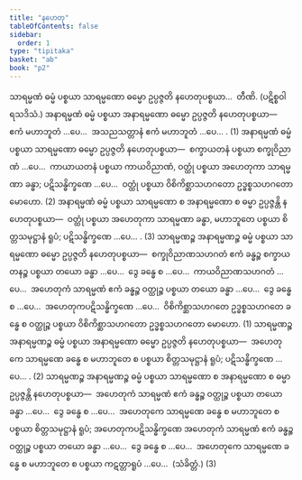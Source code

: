 ```yaml
---
title: "နဟေတု"
tableOfContents: false
sidebar:
  order: 1
type: "tipitaka"
basket: "ab"
book: "p2"
---
```



<DynamicBreadcrumb />

<Division number="18" book="p2" e="ch" v="38" p="304">

<Paragraph number="2357" book="p2">
သာရမ္မဏံ ဓမ္မံ ပစ္စယာ သာရမ္မဏော ဓမ္မော ဥပ္ပဇ္ဇတိ နဟေတုပစ္စယာ…  တီဏိ. (ပဋိစ္စဝါရသဒိသံ.)
</Paragraph>

<Paragraph number="2358" book="p2">
အနာရမ္မဏံ ဓမ္မံ ပစ္စယာ အနာရမ္မဏော ဓမ္မော ဥပ္ပဇ္ဇတိ နဟေတုပစ္စယာ—  ဧကံ မဟာဘူတံ …ပေ…  အသညသတ္တာနံ ဧကံ မဟာဘူတံ …ပေ… . (1)
</Paragraph>

<Paragraph number="2359" book="p2">
အနာရမ္မဏံ ဓမ္မံ ပစ္စယာ သာရမ္မဏော ဓမ္မော ဥပ္ပဇ္ဇတိ နဟေတုပစ္စယာ—  စက္ခာယတနံ ပစ္စယာ စက္ခုဝိညာဏံ …ပေ…  ကာယာယတနံ ပစ္စယာ ကာယဝိညာဏံ, ဝတ္ထုံ ပစ္စယာ အဟေတုကာ သာရမ္မဏာ ခန္ဓာ; ပဋိသန္ဓိက္ခဏေ …ပေ…  ဝတ္ထုံ ပစ္စယာ ဝိစိကိစ္ဆာသဟဂတော ဥဒ္ဓစ္စသဟဂတော မောဟော. (2)
</Paragraph>

<Paragraph number="2360" book="p2">
အနာရမ္မဏံ ဓမ္မံ ပစ္စယာ သာရမ္မဏော စ အနာရမ္မဏော စ ဓမ္မာ ဥပ္ပဇ္ဇန္တိ နဟေတုပစ္စယာ—  ဝတ္ထုံ ပစ္စယာ အဟေတုကာ သာရမ္မဏာ ခန္ဓာ, မဟာဘူတေ ပစ္စယာ စိတ္တသမုဋ္ဌာနံ ရူပံ; ပဋိသန္ဓိက္ခဏေ …ပေ… . (3)
</Paragraph>

</Division>
<Division number="19" book="p2" e="ch" v="38" p="304">

<Paragraph number="2361" book="p2">
သာရမ္မဏဉ္စ အနာရမ္မဏဉ္စ ဓမ္မံ ပစ္စယာ သာရမ္မဏော ဓမ္မော ဥပ္ပဇ္ဇတိ နဟေတုပစ္စယာ—  စက္ခုဝိညာဏသဟဂတံ ဧကံ ခန္ဓဉ္စ စက္ခာယတနဉ္စ ပစ္စယာ တယော ခန္ဓာ …ပေ…  ဒွေ ခန္ဓေ စ …ပေ…  ကာယဝိညာဏသဟဂတံ …ပေ…  အဟေတုကံ သာရမ္မဏံ ဧကံ ခန္ဓဉ္စ ဝတ္ထုဉ္စ ပစ္စယာ တယော ခန္ဓာ …ပေ…  ဒွေ ခန္ဓေ စ …ပေ…  အဟေတုကပဋိသန္ဓိက္ခဏေ …ပေ…  ဝိစိကိစ္ဆာသဟဂတေ ဥဒ္ဓစ္စသဟဂတေ ခန္ဓေ စ ဝတ္ထုဉ္စ ပစ္စယာ ဝိစိကိစ္ဆာသဟဂတော ဥဒ္ဓစ္စသဟဂတော မောဟော. (1)
</Paragraph>

<Paragraph number="2362" book="p2">
သာရမ္မဏဉ္စ အနာရမ္မဏဉ္စ ဓမ္မံ ပစ္စယာ အနာရမ္မဏော ဓမ္မော ဥပ္ပဇ္ဇတိ နဟေတုပစ္စယာ—  အဟေတုကေ သာရမ္မဏေ ခန္ဓေ စ မဟာဘူတေ စ ပစ္စယာ စိတ္တသမုဋ္ဌာနံ ရူပံ; ပဋိသန္ဓိက္ခဏေ …ပေ… . (2)
</Paragraph>

<Paragraph number="2363" book="p2">
သာရမ္မဏဉ္စ အနာရမ္မဏဉ္စ ဓမ္မံ ပစ္စယာ သာရမ္မဏော စ အနာရမ္မဏော စ ဓမ္မာ ဥပ္ပဇ္ဇန္တိ နဟေတုပစ္စယာ—  အဟေတုကံ သာရမ္မဏံ ဧကံ ခန္ဓဉ္စ ဝတ္ထုဉ္စ ပစ္စယာ တယော ခန္ဓာ …ပေ…  ဒွေ ခန္ဓေ စ …ပေ…  အဟေတုကေ သာရမ္မဏေ ခန္ဓေ စ မဟာဘူတေ စ ပစ္စယာ စိတ္တသမုဋ္ဌာနံ ရူပံ; အဟေတုကပဋိသန္ဓိက္ခဏေ အဟေတုကံ သာရမ္မဏံ ဧကံ ခန္ဓဉ္စ ဝတ္ထုဉ္စ ပစ္စယာ တယော ခန္ဓာ …ပေ…  ဒွေ ခန္ဓေ စ …ပေ…  အဟေတုကေ သာရမ္မဏေ ခန္ဓေ စ မဟာဘူတေ စ ပစ္စယာ ကဋတ္တာရူပံ …ပေ…  (သံခိတ္တံ.) (3)
</Paragraph>
</Division>